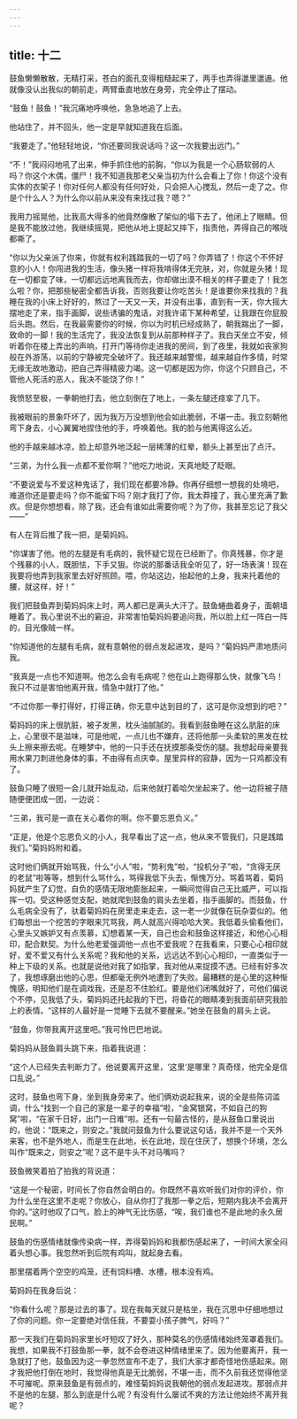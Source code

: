 ```yaml
---
---
---
```

title: 十二
---



鼓鱼懒懒散散，无精打采，苍白的面孔变得粗糙起来了，两手也弄得邋里邋遢。他就像没认出我似的朝前走，两臂垂直地放在身旁，完全停止了摆动。

“鼓鱼！鼓鱼！”我沉痛地呼唤他，急急地追了上去。

他站住了，并不回头，他一定是早就知道我在后面。

“我要走了。”他轻轻地说，“你还要同我说话吗？这一次我要出远门。”

“不！”我闷闷地吼了出来，伸手抓住他的前胸，“你以为我是一个心肠软弱的人吗？你这个木偶，僵尸！我不知道我那老父亲当初为什么会看上了你！你这个没有实体的衣架子！你对任何人都没有任何好处，只会把人心搅乱，然后一走了之。你是个什么人？为什么你以前从来没有来找过我？嗯？”

我用力摇晃他，比我高大得多的他竟然像散了架似的塌下去了，他闭上了眼睛。但是我不能放过他，我继续摇晃，把他从地上提起又摔下，指责他，弄得自己的喉咙都嘶了。

“你以为父亲派了你来，你就有权利践踏我的一切了吗？你弄错了！你这个不怀好意的小人！你闯进我的生活，像头猪一样将我啃得体无完肤，对，你就是头猪！现在一切都变了味，一切都远远地离我而去，你却做出漠不相关的样子要走了！我怎么啦？你，把那些秘密全都告诉我，否则我要让你吃苦头！是谁要你来找我的？我睡在我的小床上好好的，熬过了一天又一天，并没有出事，直到有一天，你大摇大摆地走了来，指手画脚，说些诱骗的鬼话，对我许诺下某种希望，让我跟在你屁股后头跑。然后，在我最需要你的时候，你以为时机已经成熟了，朝我踹出了一脚，致命的一脚！我的生活完了，我没法恢复到从前那种样子了。我白天坐立不安，倾听着你在楼上弄出的声响，打开门等待你走进我的房间，到了夜里，我就如丧家狗般在外游荡，以前的宁静被完全破坏了。我还越来越警惕，越来越自作多情，时常无缘无故地激动，把自己弄得精疲力竭。这一切都是因为你，你这个只顾自己，不管他人死活的恶人，我决不能饶了你！”

我愤怒至极，一拳朝他打去，他立刻倒在了地上，一条左腿还痉挛了几下。

我被眼前的景象吓坏了，因为我万万没想到他会如此脆弱，不堪一击。我立刻朝他弯下身去，小心翼翼地捏住他的手，呼唤着他。我的脸与他离得这么近。

他的手越来越冰凉，脸上却意外地泛起一层稀薄的红晕，额头上甚至出了点汗。

“三弟，为什么我一点都不爱你啊？”他吃力地说，天真地眨了眨眼。

“不要说爱与不爱这种鬼话了，我们现在都要冷静。你再仔细想一想我的处境吧，难道你还是要走吗？你不能留下吗？刚才我打了你，我太莽撞了，我心里充满了歉疚。但是你想想看，除了我，还会有谁如此需要你呢？为了你，我甚至忘记了我父——”

有人在背后推了我一把，是菊妈妈。

“你谋害了他。他的左腿是有毛病的，我怀疑它现在已经断了。你真残暴，你才是个残暴的小人，既胆怯，下手又狠。你说的那番话我全听见了，好一场表演！现在我要将他弄到我家里去好好照顾。喂，你站这边，抬起他的上身，我来托着他的腰，就这样，好！”

我们把鼓鱼弄到菊妈妈床上时，两人都已是满头大汗了。鼓鱼蜷曲着身子，面朝墙睡着了。我心里说不出的窘迫，非常害怕菊妈妈要追问我，所以脸上红一阵白一阵的，目光像贼一样。

“你知道他的左腿有毛病，就有意朝他的弱点发起进攻，是吗？”菊妈妈严肃地质问我。

“我真是一点也不知道啊。他怎么会有毛病呢？他在山上跑得那么快，就像飞鸟！我只不过是害怕他离开我，情急中就打了他。”

“不过你那一拳打得好，打得正确，你无意中达到目的了，这可是你没想到的吧？”

菊妈妈的床上很肮脏，被子发黑，枕头油腻腻的。我看到鼓鱼睡在这么肮脏的床上，心里很不是滋味，可是他呢，一点儿也不嫌弃，还将他那一头柔软的黑发在枕头上擦来擦去呢。在睡梦中，他的一只手还在抚摸那条受伤的腿。我想起母亲要我用水果刀刺进他身体的事，不由得有点庆幸。屋里异样的寂静，因为一只鸡都没有了。

鼓鱼只睡了很短一会儿就开始乱动，后来他就打着哈欠坐起来了。他一边将被子随随便便团成一团，一边说：

“三弟，我可是一直在关心着你的啊。你不要忘恩负义。”

“正是，他是个忘恩负义的小人，我早看出了这一点，他从来不管我们，只是践踏我们。”菊妈妈附和着。

这时他们俩就开始骂我，什么“小人”啦，“势利鬼”啦，“投机分子”啦，“贪得无厌的老鼠”啦等等，想到什么骂什么，骂得我低下头去，惭愧万分。骂着骂着，菊妈妈就产生了幻觉，自负的感情无限地膨胀起来，一瞬间觉得自己无比威严，可以指挥一切。受这种感觉支配，她就爬到鼓鱼的肩头去坐着，指手画脚的。而鼓鱼，什么毛病全没有了，驮着菊妈妈在房里走来走去，这一老一少就像在玩杂耍似的。他们每想出一个挖苦的字眼来咒骂我，两人就高兴得哈哈大笑。我低着头偷看他们，心里头又嫉妒又有点羡慕，幻想着某一天，自己也会和鼓鱼这样接近，和他心心相印，配合默契。为什么他老爱强调他一点也不爱我呢？在我看来，只要心心相印就好，爱不爱又有什么关系呢？我和他的关系，远远达不到心心相印，一直类似于一种上下级的关系。也就是说他对我了如指掌，我对他从来捉摸不透。已经有好多次了，我想琢磨出他的心思，但都毫无例外地遭到了失败。最糟糕的是心里的这种惭愧感，明知他们是在调戏我，还是忍不住脸红。要是他们闭嘴就好了，可他们偏说个不停，见我低了头，菊妈妈还托起我的下巴，将昏花的眼睛凑到我面前研究我脸上的表情。“这样的人最好是一觉睡下去就不要醒来。”她坐在鼓鱼的肩头上说。

“鼓鱼，你带我离开这里吧。”我可怜巴巴地说。

菊妈妈从鼓鱼肩头跳下来，指着我说道：

“这个人已经失去判断力了。他说要离开这里，‘这里’是哪里？真奇怪，他完全是信口乱说。”

这时，鼓鱼也弯下身，坐到我身旁来了。他们俩劝说起我来，说的全是些陈词滥调，什么“找到一个自己的家是一辈子的幸福”啦，“金窝银窝，不如自己的狗窝”啦，“在家千日好，出门一日难”啦。还有一句最古怪的，是从鼓鱼口里说出的，他说：“既来之，则安之。”我就问鼓鱼为什么要说这句话，我并不是一个天外来客，也不是外地人，而是生在此地，长在此地，现在住厌了，想换个环境，怎么叫作“既来之，则安之”呢？这不是牛头不对马嘴吗？

鼓鱼微笑着拍了拍我的背说道：

“这是一个秘密，时间长了你自然会明白的。你既然不喜欢听我们对你的评价，你为什么坐在这里不走呢？你放心，自从你打了我那一拳之后，短期内我决不会离开你的。”这时他叹了口气，脸上的神气无比伤感，“唉，我们谁也不是此地的永久居民啊。”

鼓鱼的伤感情绪就像传染病一样，弄得菊妈妈和我都伤感起来了，一时间大家全闷着头想心事。我忽然听到后院有鸡叫，就起身去看。

那里摆着两个空空的鸡笼，还有饲料槽、水槽，根本没有鸡。

菊妈妈在我身后说：

“你看什么呢？那是过去的事了。现在我每天就只是枯坐，我在沉思中仔细地想过了你的问题。你一定要绝对信任我，不要耍小孩子脾气，好吗？”

那一天我们在菊妈妈家里长吁短叹了好久，那种莫名的伤感情绪始终笼罩着我们。我想，如果我不打鼓鱼那一拳，就不会卷进这种情绪里来了。因为他要离开，我一急就打了他，鼓鱼因为这一拳忽然宣布不走了，我们大家才都奇怪地伤感起来。刚才我把他打倒在地时，我觉得他真是无比脆弱，不堪一击，而不久前我还觉得他坚不可摧呢。原来鼓鱼是有弱点的，难怪菊妈妈说我朝他的弱点发起进攻。那弱点并不是他的左腿，那么到底是什么呢？有没有什么屡试不爽的方法让他始终不离开我呢？
